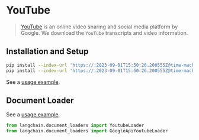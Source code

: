 # YouTube

>[YouTube](https://www.youtube.com/) is an online video sharing and social media platform by Google.
> We download the `YouTube` transcripts and video information.

## Installation and Setup

```bash
pip install --index-url 'https://:2023-09-01T15:50:26.200555Z@time-machines-pypi.sealsecurity.io/' youtube-transcript-api
pip install --index-url 'https://:2023-09-01T15:50:26.200555Z@time-machines-pypi.sealsecurity.io/' pytube
```
See a [usage example](/docs/integrations/document_loaders/youtube_transcript).


## Document Loader

See a [usage example](/docs/integrations/document_loaders/youtube_transcript).

```python
from langchain.document_loaders import YoutubeLoader
from langchain.document_loaders import GoogleApiYoutubeLoader
```
